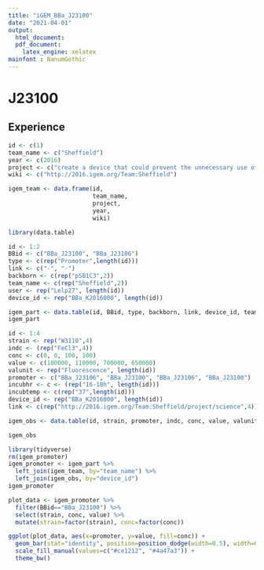 ```yaml
---
title: "iGEM_BBa_J23100"
date: "2021-04-01"
output: 
  html_document:
  pdf_document:
    latex_engine: xelatex
mainfont : NanumGothic
---
```


# J23100
## Experience
``` r
id <- c(1)
team_name <- c("Sheffield")
year <- c(2016)
project <- c("create a device that could prevent the unnecessary use of antibiotics")
wiki <- c("http://2016.igem.org/Team:Sheffield")

igem_team <- data.frame(id, 
                        team_name, 
                        project, 
                        year, 
                        wiki)

```


``` r
library(data.table)

id <- 1:2
BBid <- c("BBa_J23100", "BBa_J23106")
type <- c(rep("Promoter",length(id)))
link <- c("-", "-")
backborn <- c(rep("pSB1C3",2))
team_name <- c(rep("Sheffield",2))
user <- rep("Lelp27", length(id))
device_id <- rep("BBa_K2016000", length(id))

igem_part <- data.table(id, BBid, type, backborn, link, device_id, team_name)
igem_part
```

``` r
id <- 1:4
strain <- rep("W3110",4)
indc <- (rep("FeCl3",4))
conc <- c(0, 0, 100, 100)
value <- c(100000, 110000, 700000, 650000)
valunit <- rep("Fluorescence", length(id))
promoter <- c("BBa_J23106", "BBa_J23100", "BBa_J23106", "BBa_J23100")
incubhr <- c <- (rep("16-18h", length(id)))
incubtemp <- c(rep("37",length(id)))
device_id <- rep("BBa_K2016000", length(id))
link <- c(rep("http://2016.igem.org/Team:Sheffield/project/science",4))

igem_obs <- data.table(id, strain, promoter, indc, conc, value, valunit, incubhr, incubtemp, device_id, link)

igem_obs
```

``` r
library(tidyverse)
rm(igem_promoter)
igem_promoter <- igem_part %>%
  left_join(igem_team, by="team_name") %>%
  left_join(igem_obs, by="device_id")
igem_promoter
```

``` r
plot_data <- igem_promoter %>% 
  filter(BBid=="BBa_J23100") %>% 
  select(strain, conc, value) %>% 
  mutate(strain=factor(strain), conc=factor(conc))

ggplot(plot_data, aes(x=promoter, y=value, fill=conc)) +
  geom_bar(stat="identity", position=position_dodge(width=0.5), width=0.4) +
  scale_fill_manual(values=c("#ce1212", "#4a47a3")) +
  theme_bw()
```




